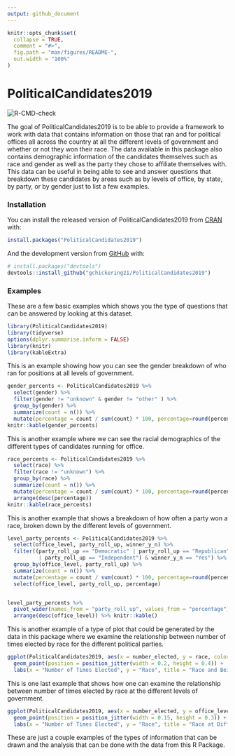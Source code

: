 ```yaml
---
output: github_document
---
```


<!-- README.md is generated from README.Rmd. Please edit that file -->

```r
knitr::opts_chunk$set(
  collapse = TRUE,
  comment = "#>",
  fig.path = "man/figures/README-",
  out.width = "100%"
)
```

# PoliticalCandidates2019

<!-- badges: start -->
![R-CMD-check](https://github.com/gchickering21/PoliticalCandidates2019/workflows/R-CMD-check/badge.svg)
<!-- badges: end -->

The goal of PoliticalCandidates2019 is to be able to provide a framework to work with data that contains information on those that ran and for political offices all across the country at all the different levels of government and whether or not they won their race. The data available in this package also contains demographic information of the candidates themselves such as race and gender as well as the party they chose to affiliate themselves with. This data can be useful in being able to see and answer questions that breakdown these candidates by areas such as by levels of office, by state, by party, or by gender just to list a few examples.

### Installation

You can install the released version of PoliticalCandidates2019 from [CRAN](https://CRAN.R-project.org) with:

``` r
install.packages("PoliticalCandidates2019")
```

And the development version from [GitHub](https://github.com/) with:

``` r
# install.packages("devtools")
devtools::install_github("gchickering21/PoliticalCandidates2019")
```

### Examples

These are a few basic examples which shows you the type of questions that can be answered by looking at this dataset.

```r
library(PoliticalCandidates2019)
library(tidyverse)
options(dplyr.summarise.inform = FALSE)
library(knitr)
library(kableExtra)
```

This is an example showing how you can see the gender breakdown of who ran for positions at all levels of government.
```r
gender_percents <- PoliticalCandidates2019 %>%
  select(gender) %>% 
  filter(gender != "unknown" & gender != "other" ) %>% 
  group_by(gender) %>%
  summarize(count = n()) %>%
  mutate(percentage = count / sum(count) * 100, percentage=round(percentage,2))
knitr::kable(gender_percents)
```
 This is another example where we can see the racial demographics of the different types of candidates running for office.
```r
race_percents <- PoliticalCandidates2019 %>%
  select(race) %>%
  filter(race != "unknown") %>%
  group_by(race) %>%
  summarize(count = n()) %>%
  mutate(percentage = count / sum(count) * 100, percentage=round(percentage,2)) %>%
  arrange(desc(percentage))
knitr::kable(race_percents)
```

This is another example that shows a breakdown of how often a party won a race, broken down by the different levels of government. 

```r
level_party_percents <- PoliticalCandidates2019 %>%
  select(office_level, party_roll_up, winner_y_n) %>%
  filter((party_roll_up == "Democratic" | party_roll_up == "Republican" 
          | party_roll_up == "Independent") & winner_y_n == "Yes") %>%
  group_by(office_level, party_roll_up) %>%
  summarize(count = n()) %>%
  mutate(percentage = count / sum(count) * 100, percentage=round(percentage,2)) %>%
  select(office_level, party_roll_up, percentage)


level_party_percents %>%
  pivot_wider(names_from = "party_roll_up", values_from = "percentage") %>%
  arrange(desc(office_level)) %>% knitr::kable()
```
This is another example of a type of plot that could be generated by the data in this package where we examine  the relationship between number of times elected by race for the different political parties.

```r
ggplot(PoliticalCandidates2019, aes(x = number_elected, y = race, color = party_roll_up)) +
  geom_point(position = position_jitter(width = 0.2, height = 0.4)) +
  labs(x = "Number of Times Elected", y = "Race", title = "Race and Being Elected")
```

This is one last example that shows how one can examine the relationship between number of times elected by race at the different levels of government.
```r
ggplot(PoliticalCandidates2019, aes(x = number_elected, y = office_level, color = race)) +
  geom_point(position = position_jitter(width = 0.15, height = 0.3)) +
  labs(x = "Number of Times Elected", y = "Race", title = "Race at Different Levels of Gov't")
```
These are just a couple examples of the types of information that can be drawn and the analysis that can be done with the data from this R Package.
